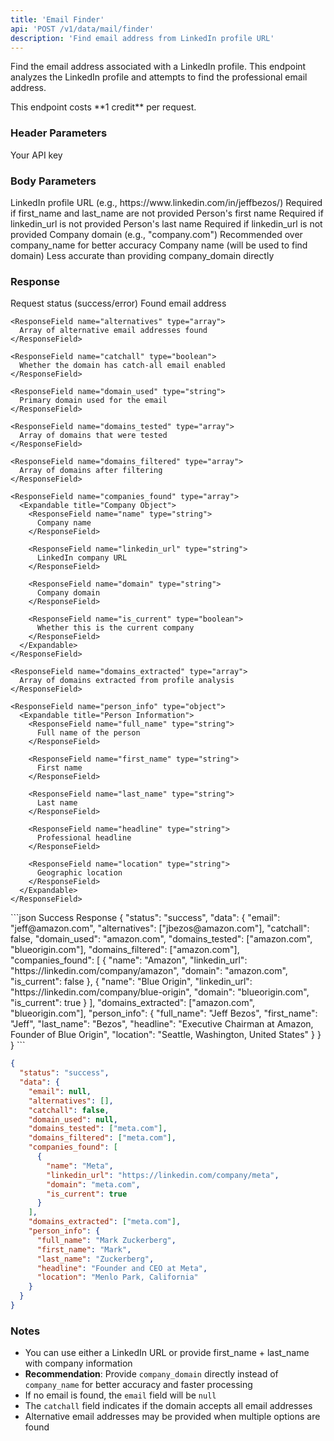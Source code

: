```yaml
---
title: 'Email Finder'
api: 'POST /v1/data/mail/finder'
description: 'Find email address from LinkedIn profile URL'
---
```


Find the email address associated with a LinkedIn profile. This endpoint analyzes the LinkedIn profile and attempts to find the professional email address.

<Note>
  This endpoint costs **1 credit** per request.
</Note>

### Header Parameters

<ParamField header="x-api-key" type="string" required>
  Your API key
</ParamField>

### Body Parameters

<ParamField body="linkedin_url" type="string">
  LinkedIn profile URL (e.g., https://www.linkedin.com/in/jeffbezos/)
  Required if first_name and last_name are not provided
</ParamField>

<ParamField body="first_name" type="string">
  Person's first name
  Required if linkedin_url is not provided
</ParamField>

<ParamField body="last_name" type="string">
  Person's last name
  Required if linkedin_url is not provided
</ParamField>

<ParamField body="company_domain" type="string">
  Company domain (e.g., "company.com")
  Recommended over company_name for better accuracy
</ParamField>

<ParamField body="company_name" type="string">
  Company name (will be used to find domain)
  Less accurate than providing company_domain directly
</ParamField>

### Response

<ResponseField name="status" type="string">
  Request status (success/error)
</ResponseField>

<ResponseField name="data" type="object">
  <Expandable title="Properties">
    <ResponseField name="email" type="string">
      Found email address
    </ResponseField>
    
    <ResponseField name="alternatives" type="array">
      Array of alternative email addresses found
    </ResponseField>
    
    <ResponseField name="catchall" type="boolean">
      Whether the domain has catch-all email enabled
    </ResponseField>
    
    <ResponseField name="domain_used" type="string">
      Primary domain used for the email
    </ResponseField>
    
    <ResponseField name="domains_tested" type="array">
      Array of domains that were tested
    </ResponseField>
    
    <ResponseField name="domains_filtered" type="array">
      Array of domains after filtering
    </ResponseField>
    
    <ResponseField name="companies_found" type="array">
      <Expandable title="Company Object">
        <ResponseField name="name" type="string">
          Company name
        </ResponseField>
        
        <ResponseField name="linkedin_url" type="string">
          LinkedIn company URL
        </ResponseField>
        
        <ResponseField name="domain" type="string">
          Company domain
        </ResponseField>
        
        <ResponseField name="is_current" type="boolean">
          Whether this is the current company
        </ResponseField>
      </Expandable>
    </ResponseField>
    
    <ResponseField name="domains_extracted" type="array">
      Array of domains extracted from profile analysis
    </ResponseField>
    
    <ResponseField name="person_info" type="object">
      <Expandable title="Person Information">
        <ResponseField name="full_name" type="string">
          Full name of the person
        </ResponseField>
        
        <ResponseField name="first_name" type="string">
          First name
        </ResponseField>
        
        <ResponseField name="last_name" type="string">
          Last name
        </ResponseField>
        
        <ResponseField name="headline" type="string">
          Professional headline
        </ResponseField>
        
        <ResponseField name="location" type="string">
          Geographic location
        </ResponseField>
      </Expandable>
    </ResponseField>
  </Expandable>
</ResponseField>

<ResponseExample>
```json Success Response
{
  "status": "success",
  "data": {
    "email": "jeff@amazon.com",
    "alternatives": ["jbezos@amazon.com"],
    "catchall": false,
    "domain_used": "amazon.com",
    "domains_tested": ["amazon.com", "blueorigin.com"],
    "domains_filtered": ["amazon.com"],
    "companies_found": [
      {
        "name": "Amazon",
        "linkedin_url": "https://linkedin.com/company/amazon",
        "domain": "amazon.com",
        "is_current": false
      },
      {
        "name": "Blue Origin",
        "linkedin_url": "https://linkedin.com/company/blue-origin",
        "domain": "blueorigin.com",
        "is_current": true
      }
    ],
    "domains_extracted": ["amazon.com", "blueorigin.com"],
    "person_info": {
      "full_name": "Jeff Bezos",
      "first_name": "Jeff",
      "last_name": "Bezos",
      "headline": "Executive Chairman at Amazon, Founder of Blue Origin",
      "location": "Seattle, Washington, United States"
    }
  }
}
```

```json Email Not Found
{
  "status": "success",
  "data": {
    "email": null,
    "alternatives": [],
    "catchall": false,
    "domain_used": null,
    "domains_tested": ["meta.com"],
    "domains_filtered": ["meta.com"],
    "companies_found": [
      {
        "name": "Meta",
        "linkedin_url": "https://linkedin.com/company/meta",
        "domain": "meta.com",
        "is_current": true
      }
    ],
    "domains_extracted": ["meta.com"],
    "person_info": {
      "full_name": "Mark Zuckerberg",
      "first_name": "Mark",
      "last_name": "Zuckerberg",
      "headline": "Founder and CEO at Meta",
      "location": "Menlo Park, California"
    }
  }
}
```
</ResponseExample>

### Notes
- You can use either a LinkedIn URL or provide first_name + last_name with company information
- **Recommendation**: Provide `company_domain` directly instead of `company_name` for better accuracy and faster processing
- If no email is found, the `email` field will be `null`
- The `catchall` field indicates if the domain accepts all email addresses
- Alternative email addresses may be provided when multiple options are found
